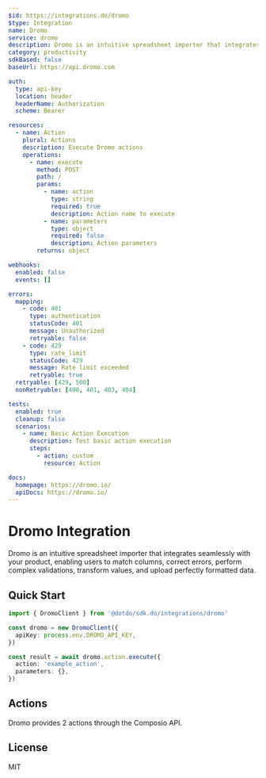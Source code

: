 ```yaml
---
$id: https://integrations.do/dromo
$type: Integration
name: Dromo
service: dromo
description: Dromo is an intuitive spreadsheet importer that integrates seamlessly with your product, enabling users to match columns, correct errors, perform complex validations, transform values, and upload perfectly formatted data.
category: productivity
sdkBased: false
baseUrl: https://api.dromo.com

auth:
  type: api-key
  location: header
  headerName: Authorization
  scheme: Bearer

resources:
  - name: Action
    plural: Actions
    description: Execute Dromo actions
    operations:
      - name: execute
        method: POST
        path: /
        params:
          - name: action
            type: string
            required: true
            description: Action name to execute
          - name: parameters
            type: object
            required: false
            description: Action parameters
        returns: object

webhooks:
  enabled: false
  events: []

errors:
  mapping:
    - code: 401
      type: authentication
      statusCode: 401
      message: Unauthorized
      retryable: false
    - code: 429
      type: rate_limit
      statusCode: 429
      message: Rate limit exceeded
      retryable: true
  retryable: [429, 500]
  nonRetryable: [400, 401, 403, 404]

tests:
  enabled: true
  cleanup: false
  scenarios:
    - name: Basic Action Execution
      description: Test basic action execution
      steps:
        - action: custom
          resource: Action

docs:
  homepage: https://dromo.io/
  apiDocs: https://dromo.io/
---
```


# Dromo Integration

Dromo is an intuitive spreadsheet importer that integrates seamlessly with your product, enabling users to match columns, correct errors, perform complex validations, transform values, and upload perfectly formatted data.

## Quick Start

```typescript
import { DromoClient } from '@dotdo/sdk.do/integrations/dromo'

const dromo = new DromoClient({
  apiKey: process.env.DROMO_API_KEY,
})

const result = await dromo.action.execute({
  action: 'example_action',
  parameters: {},
})
```

## Actions

Dromo provides 2 actions through the Composio API.

## License

MIT
